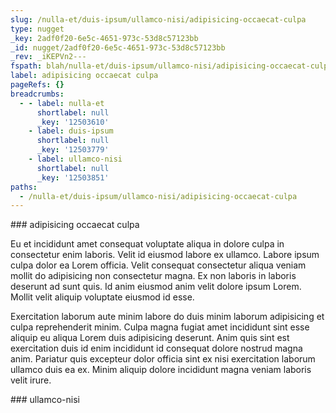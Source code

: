 ```yaml
---
slug: /nulla-et/duis-ipsum/ullamco-nisi/adipisicing-occaecat-culpa
type: nugget
_key: 2adf0f20-6e5c-4651-973c-53d8c57123bb
_id: nugget/2adf0f20-6e5c-4651-973c-53d8c57123bb
_rev: _iKEPVn2---
fspath: blah/nulla-et/duis-ipsum/ullamco-nisi/adipisicing-occaecat-culpa.md
label: adipisicing occaecat culpa
pageRefs: {}
breadcrumbs:
  - - label: nulla-et
      shortlabel: null
      _key: '12503610'
    - label: duis-ipsum
      shortlabel: null
      _key: '12503779'
    - label: ullamco-nisi
      shortlabel: null
      _key: '12503851'
paths:
  - /nulla-et/duis-ipsum/ullamco-nisi/adipisicing-occaecat-culpa
---
```


<NuggetArea>
<Nugget slug="/nulla-et/duis-ipsum/ullamco-nisi/adipisicing-occaecat-culpa" type="nugget" _key="2adf0f20-6e5c-4651-973c-53d8c57123bb" _id="nugget/2adf0f20-6e5c-4651-973c-53d8c57123bb" _rev="_iKEPVn2---" fspath="blah/nulla-et/duis-ipsum/ullamco-nisi/adipisicing-occaecat-culpa.md" label="adipisicing occaecat culpa" paths="/nulla-et/duis-ipsum/ullamco-nisi/adipisicing-occaecat-culpa">
<NuggetBody>
### adipisicing occaecat culpa

Eu et incididunt amet consequat voluptate aliqua in dolore culpa in consectetur enim laboris. Velit id eiusmod labore ex ullamco. Labore ipsum culpa dolor ea Lorem officia. Velit consequat consectetur aliqua veniam mollit do adipisicing non consectetur magna. Ex non laboris in laboris deserunt ad sunt quis. Id anim eiusmod anim velit dolore ipsum Lorem. Mollit velit aliquip voluptate eiusmod id esse.

Exercitation laborum aute minim labore do duis minim laborum adipisicing et culpa reprehenderit minim. Culpa magna fugiat amet incididunt sint esse aliquip eu aliqua Lorem duis adipisicing deserunt. Anim quis sint est exercitation duis id enim incididunt id consequat dolore nostrud magna anim. Pariatur quis excepteur dolor officia sint ex nisi exercitation laborum ullamco duis ea ex. Minim aliquip dolore incididunt magna veniam laboris velit irure.

</NuggetBody>
<Breadcrumbs>
<Crumbs>
<Crumb _key="12503610" label="nulla-et" /><Crumb _key="12503779" label="duis-ipsum" /><Crumb _key="12503851" label="ullamco-nisi" />
</Crumbs>
</Breadcrumbs>
</Nugget>

<NuggetsInbound>
</NuggetsInbound>
<NuggetsOutbound>
</NuggetsOutbound>
</NuggetArea>
<PassagesInbound>
<Passage direction="inbound" type="passage" _key="12503851" _id="passage/12503851" _rev="_iKEPVny--_" label="ullamco-nisi" passage="ullamco-nisi" fspath="blah/nulla-et/duis-ipsum/ullamco-nisi" paths="/nulla-et/duis-ipsum/ullamco-nisi" slug="/nulla-et/duis-ipsum/ullamco-nisi">
<NuggetBody>
### ullamco-nisi

</NuggetBody>
<Breadcrumbs>
<Crumbs>
<Crumb _key="12503610" label="nulla-et" /><Crumb _key="12503779" label="duis-ipsum" />
</Crumbs>
</Breadcrumbs>
</Passage>

</PassagesInbound>
<PassagesOutbound>
</PassagesOutbound>